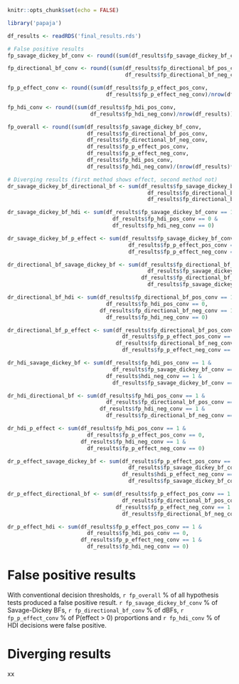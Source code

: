 
```r
knitr::opts_chunk$set(echo = FALSE)
```

```r
library('papaja')

df_results <- readRDS('final_results.rds')

# False positive results
fp_savage_dickey_bf_conv <- round((sum(df_results$fp_savage_dickey_bf_conv)/nrow(df_results))*100,2)

fp_directional_bf_conv <- round((sum(df_results$fp_directional_bf_pos_conv,
                                     df_results$fp_directional_bf_neg_conv)/nrow(df_results))*100,2)

fp_p_effect_conv <- round((sum(df_results$fp_p_effect_pos_conv,
                               df_results$fp_p_effect_neg_conv)/nrow(df_results))*100,2)

fp_hdi_conv <- round((sum(df_results$fp_hdi_pos_conv,
                          df_results$fp_hdi_neg_conv)/nrow(df_results))*100,2)

fp_overall <- round((sum(df_results$fp_savage_dickey_bf_conv,
                         df_results$fp_directional_bf_pos_conv,
                         df_results$fp_directional_bf_neg_conv,
                         df_results$fp_p_effect_pos_conv,
                         df_results$fp_p_effect_neg_conv,
                         df_results$fp_hdi_pos_conv,
                         df_results$fp_hdi_neg_conv)/(nrow(df_results)*4))*100,2)

# Diverging results (first method shows effect, second method not)
dr_savage_dickey_bf_directional_bf <- sum(df_results$fp_savage_dickey_bf_conv == 1 &
                                            df_results$fp_directional_bf_pos_conv == 0 &
                                            df_results$fp_directional_bf_neg_conv == 0)

dr_savage_dickey_bf_hdi <- sum(df_results$fp_savage_dickey_bf_conv == 1 &
                                 df_results$fp_hdi_pos_conv == 0 &
                                 df_results$fp_hdi_neg_conv == 0)

dr_savage_dickey_bf_p_effect <- sum(df_results$fp_savage_dickey_bf_conv == 1 &
                                      df_results$fp_p_effect_pos_conv == 0 &
                                      df_results$fp_p_effect_neg_conv == 0)

dr_directional_bf_savage_dickey_bf <- sum(df_results$fp_directional_bf_pos_conv == 1 &
                                            df_results$fp_savage_dickey_bf_conv == 0,
                                          df_results$fp_directional_bf_neg_conv == 1 &
                                            df_results$fp_savage_dickey_bf_conv == 0)

dr_directional_bf_hdi <- sum(df_results$fp_directional_bf_pos_conv == 1 &
                               df_results$fp_hdi_pos_conv == 0,
                             df_results$fp_directional_bf_neg_conv == 1 &
                               df_results$fp_hdi_neg_conv == 0)

dr_directional_bf_p_effect <- sum(df_results$fp_directional_bf_pos_conv == 1 &
                                    df_results$fp_p_effect_pos_conv == 0,
                                  df_results$fp_directional_bf_neg_conv == 1 &
                                    df_results$fp_p_effect_neg_conv == 0)

dr_hdi_savage_dickey_bf <- sum(df_results$fp_hdi_pos_conv == 1 &
                                 df_results$fp_savage_dickey_bf_conv == 0,
                               df_results$hdi_neg_conv == 1 &
                                 df_results$fp_savage_dickey_bf_conv == 0)

dr_hdi_directional_bf <- sum(df_results$fp_hdi_pos_conv == 1 &
                               df_results$fp_directional_bf_pos_conv == 0,
                             df_results$fp_hdi_neg_conv == 1 &
                               df_results$fp_directional_bf_neg_conv == 0)

dr_hdi_p_effect <- sum(df_results$fp_hdi_pos_conv == 1 &
                         df_results$fp_p_effect_pos_conv == 0,
                       df_results$fp_hdi_neg_conv == 1 &
                         df_results$fp_p_effect_neg_conv == 0)

dr_p_effect_savage_dickey_bf <- sum(df_results$fp_p_effect_pos_conv == 1 &
                                      df_results$fp_savage_dickey_bf_conv == 0,
                                    df_results$hdi_p_effect_neg_conv == 1 &
                                      df_results$fp_savage_dickey_bf_conv == 0)

dr_p_effect_directional_bf <- sum(df_results$fp_p_effect_pos_conv == 1 &
                                    df_results$fp_directional_bf_pos_conv == 0,
                                  df_results$fp_p_effect_neg_conv == 1 &
                                    df_results$fp_directional_bf_neg_conv == 0)

dr_p_effect_hdi <- sum(df_results$fp_p_effect_pos_conv == 1 &
                         df_results$fp_hdi_pos_conv == 0,
                       df_results$fp_p_effect_neg_conv == 1 &
                         df_results$fp_hdi_neg_conv == 0)
```

# **False positive results**
With conventional decision thresholds, `r fp_overall` % of all hypothesis tests produced a false positive result. `r fp_savage_dickey_bf_conv` % of Savage-Dickey BFs, `r fp_directional_bf_conv` % of dBFs, `r fp_p_effect_conv` % of P(effect > 0) proportions and `r fp_hdi_conv` % of HDI decisions were false positive.

# **Diverging results**
xx


